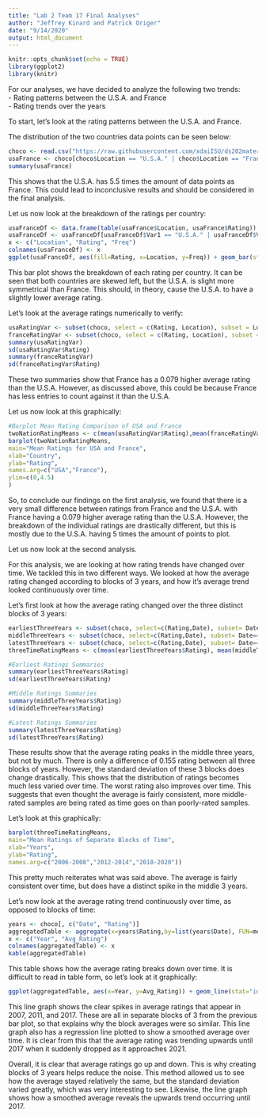 ```yaml
---
title: "Lab 2 Team 17 Final Analyses"
author: "Jeffrey Kinard and Patrick Origer"
date: "9/14/2020"
output: html_document
---
```


```r
knitr::opts_chunk$set(echo = TRUE)
library(ggplot2)
library(knitr)
```

For our analyses, we have decided to analyze the following two trends:  
- Rating patterns between the U.S.A. and France  
- Rating trends over the years

To start, let's look at the rating patterns between the U.S.A. and France.  
  
The distribution of the two countries data points can be seen below:
```r
choco <- read.csv("https://raw.githubusercontent.com/xdaiISU/ds202materials/master/hwlabs/data/choco.csv") 
usaFrance <- choco[choco$Location == "U.S.A." | choco$Location == "France", c("Location", "Rating")]
summary(usaFrance)
```
  
This shows that the U.S.A. has 5.5 times the amount of data points as France. This could lead to inconclusive results and should be considered in the final analysis.

Let us now look at the breakdown of the ratings per country:  
```r
usaFranceDf <- data.frame(table(usaFrance$Location, usaFrance$Rating))
usaFranceDf <- usaFranceDf[usaFranceDf$Var1 == "U.S.A." | usaFranceDf$Var1 == "France",]
x <- c("Location", "Rating", "Freq")
colnames(usaFranceDf) <- x
ggplot(usaFranceDf, aes(fill=Rating, x=Location, y=Freq)) + geom_bar(stat="identity", position="dodge")
```
  
This bar plot shows the breakdown of each rating per country. It can be seen that both countries are skewed left, but the U.S.A. is slight more symmetrical than France. This should, in theory, cause the U.S.A. to have a slightly lower average rating.

Let's look at the average ratings numerically to verify:  
```r
usaRatingVar <- subset(choco, select = c(Rating, Location), subset = Location=='U.S.A.')
franceRatingVar <- subset(choco, select = c(Rating, Location), subset = Location=='France')
summary(usaRatingVar)
sd(usaRatingVar$Rating)
summary(franceRatingVar)
sd(franceRatingVar$Rating)
```
  
These two summaries show that France has a 0.079 higher average rating than the U.S.A. However, as discussed above, this could be because France has less entries to count against it than the U.S.A.

Let us now look at this graphically:  
```r
#Barplot Mean Rating Comparison of USA and France
twoNationRatingMeans <- c(mean(usaRatingVar$Rating),mean(franceRatingVar$Rating))
barplot(twoNationRatingMeans,
main="Mean Ratings for USA and France",
xlab="Country",
ylab="Rating",
names.arg=c("USA","France"),
ylim=c(0,4.5)
)
```
  
So, to conclude our findings on the first analysis, we found that there is a very small difference between ratings from France and the U.S.A. with France having a 0.079 higher average rating than the U.S.A. However, the breakdown of the individual ratings are drastically different, but this is mostly due to the U.S.A. having 5 times the amount of points to plot.  
  
  
Let us now look at the second analysis.  
  
For this analysis, we are looking at how rating trends have changed over time. We tackled this in two different ways. We looked at how the average rating changed according to blocks of 3 years, and how it's average trend looked continuously over time.  
  
Let's first look at how the average rating changed over the three distinct blocks of 3 years:  
```r
earliestThreeYears <- subset(choco, select=c(Rating,Date), subset= Date==2006 | Date==2007 | Date==2008)
middleThreeYears <- subset(choco, select=c(Rating,Date), subset= Date==2012 | Date==2013 | Date==2014)
latestThreeYears <- subset(choco, select=c(Rating,Date), subset= Date==2018 | Date==2019 | Date==2020)
threeTimeRatingMeans <- c(mean(earliestThreeYears$Rating), mean(middleThreeYears$Rating), mean(latestThreeYears$Rating))

#Earliest Ratings Summaries
summary(earliestThreeYears$Rating)
sd(earliestThreeYears$Rating)

#Middle Ratings Summaries
summary(middleThreeYears$Rating)
sd(middleThreeYears$Rating)

#Latest Ratings Summaries
summary(latestThreeYears$Rating)
sd(latestThreeYears$Rating)
```
  
These results show that the average rating peaks in the middle three years, but not by much. There is only a difference of 0.155 rating between all three blocks of years. However, the standard deviation of these 3 blocks does change drastically. This shows that the distribution of ratings becomes much less varied over time. The worst rating also improves over time. This suggests that even thought the average is fairly consistent, more middle-rated samples are being rated as time goes on than poorly-rated samples.  
  
Let's look at this graphically:
```r
barplot(threeTimeRatingMeans,
main="Mean Ratings of Separate Blocks of Time",
xlab="Years",
ylab="Rating",
names.arg=c("2006-2008","2012-2014","2018-2020"))
```
  
This pretty much reiterates what was said above. The average is fairly consistent over time, but does have a distinct spike in the middle 3 years.  
  
Let's now look at the average rating trend continuously over time, as opposed to blocks of time:  
```r
years <- choco[, c("Date", "Rating")]
aggregatedTable <- aggregate(x=years$Rating,by=list(years$Date), FUN=mean)
x <- c("Year", "Avg_Rating")
colnames(aggregatedTable) <- x
kable(aggregatedTable)
```
  
This table shows how the average rating breaks down over time. It is difficult to read in table form, so let's look at it graphically:  
```r
ggplot(aggregatedTable, aes(x=Year, y=Avg_Rating)) + geom_line(stat="identity") + geom_smooth(method="loess", se=TRUE, fullrange=FALSE, level=0.95)
```
  
This line graph shows the clear spikes in average ratings that appear in 2007, 2011, and 2017. These are all in separate blocks of 3 from the previous bar plot, so that explains why the block averages were so similar. This line graph also has a regression line plotted to show a smoothed average over time. It is clear from this that the average rating was trending upwards until 2017 when it suddenly dropped as it approaches 2021. 
  
Overall, it is clear that average ratings go up and down. This is why creating blocks of 3 years helps reduce the noise. This method allowed us to see how the average stayed relatively the same, but the standard deviation varied greatly, which was very interesting to see. Likewise, the line graph shows how a smoothed average reveals the upwards trend occurring until 2017.
